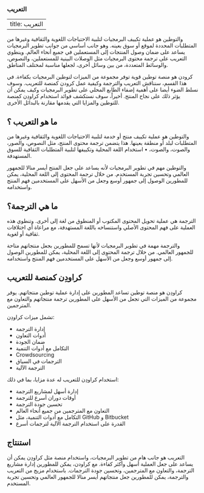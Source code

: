 ### التعريب

---
title: التعريب
---

والتوطين هو عملية تكييف البرمجيات لتلبية الاحتياجات اللغوية والثقافية وغيرها من المتطلبات المحددة لموقع أو سوق بعينه. وهو جانب أساسي من جوانب تطوير البرمجيات يساعد على ضمان وصول المنتجات إلى المستعملين في جميع أنحاء العالم. وينطوي التعريب على ترجمة محتوى البرمجيات مثل الوصلات البينية للمستعملين، والنصوص، والوسائط المتعددة، من بين وسائل أخرى، لجعلها مناسبة لمختلف المناطق.

كرودن هو منصة توطين قوية توفر مجموعة من الميزات لتوطين البرمجيات بكفاءة. في هذا القسم، سنناقش التعريب والترجمة وكيفية عمل كرودن كمنصة للتعريب. وسوف نسلط الضوء أيضا على أهمية إضفاء الطابع المحلي على تطوير البرمجيات وكيف يمكن أن يؤثر ذلك على نجاح المنتج. أخيراً، سوف نستكشف فوائد استخدام كراودِن كمنصة للتوطين والمزايا التي يقدمها مقارنة بالبدائل الأخرى.

## ما هو التعريب ؟

والتوطين هو عملية تكييف منتج أو خدمة لتلبية الاحتياجات اللغوية والثقافية وغيرها من المتطلبات لبلد أو منطقة بعينها. هذا يتضمن ترجمة محتوى المنتج، مثل النصوص، والصور، والصوت، والصوت، • استخدام اللغة المحلية وتكييفها لتلبية المتطلبات الثقافية للسوق المستهدفة.

والتوطين مهم في تطوير البرمجيات لأنه يساعد على جعل المنتج أيسر منالا للجمهور العالمي وتحسين تجربة المستخدم. من خلال ترجمة المحتوى إلى اللغة المحلية، يمكن للمطورين الوصول إلى جمهور أوسع وجعل من الأسهل على المستخدمين فهم المنتج واستخدامه.

## ما هي الترجمة؟

الترجمة هي عملية تحويل المحتوى المكتوب أو المنطوق من لغة إلى أخرى. وتنطوي هذه العملية على فهم المحتوى الأصلي واستنساخه باللغة المستهدفة، مع مراعاة أي اختلافات ثقافية أو لغوية.

والترجمة مهمة في تطوير البرمجيات لأنها تسمح للمطورين بجعل منتجاتهم متاحة للجمهور العالمي. من خلال ترجمة المحتوى إلى اللغة المحلية، يمكن للمطورين الوصول إلى جمهور أوسع وجعل من الأسهل على المستخدمين فهم المنتج واستخدامه.

## كراودِن كمنصة للتعريب

كراودِن هو منصة توطين تساعد المطورين على إدارة عملية توطين منتجاتهم. يوفر مجموعة من الميزات التي تجعل من الأسهل على المطورين ترجمة منتجاتهم والتعاون مع المترجمين.

تشمل ميزات كراودِن:

- إدارة الترجمة
- أدوات التعاون
- ضمان الجودة
- التكامل مع أدوات التنمية
- Crowdsourcing
- الترجمات في السياق
- الترجمة الآلية

استخدام كراودِن للتعريب له عدة مزايا، بما في ذلك:

- إدارة أسهل لمشاريع الترجمة
- أوقات دوران أسرع للترجمة
- تحسين جودة الترجمة
- التعاون مع المترجمين من جميع أنحاء العالم
- التكامل مع أدوات التنمية، مثل GitHub و Bitbucket
- القدرة على استخدام الترجمة الآلية لترجمات أسرع

## استنتاج

التعريب هو جانب هام من تطوير البرمجيات، واستخدام منصة مثل كراودِن يمكن أن يساعد على جعل العملية أسهل وأكثر كفاءة. مع كراودن، يمكن للمطورين إدارة مشاريع الترجمة، والتعاون مع المترجمين، وتحسين جودة الترجمات. باستخدام مزيج من التعريب والترجمة، يمكن للمطورين جعل منتجاتهم أيسر منالا للجمهور العالمي وتحسين تجربة المستخدم.
